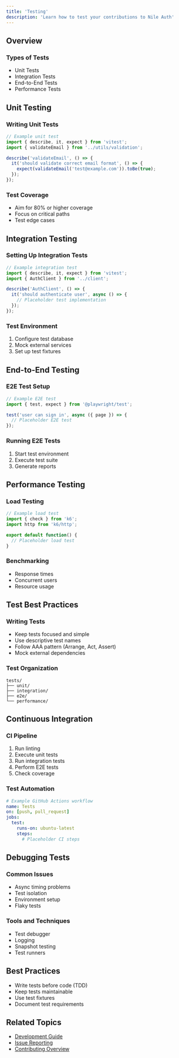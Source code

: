 ```yaml
---
title: 'Testing'
description: 'Learn how to test your contributions to Nile Auth'
---
```

## Overview

### Types of Tests

- Unit Tests
- Integration Tests
- End-to-End Tests
- Performance Tests

## Unit Testing

### Writing Unit Tests

```typescript
// Example unit test
import { describe, it, expect } from 'vitest';
import { validateEmail } from '../utils/validation';

describe('validateEmail', () => {
  it('should validate correct email format', () => {
    expect(validateEmail('test@example.com')).toBe(true);
  });
});
```

### Test Coverage

- Aim for 80% or higher coverage
- Focus on critical paths
- Test edge cases

## Integration Testing

### Setting Up Integration Tests

```typescript
// Example integration test
import { describe, it, expect } from 'vitest';
import { AuthClient } from '../client';

describe('AuthClient', () => {
  it('should authenticate user', async () => {
    // Placeholder test implementation
  });
});
```

### Test Environment

1. Configure test database
2. Mock external services
3. Set up test fixtures

## End-to-End Testing

### E2E Test Setup

```typescript
// Example E2E test
import { test, expect } from '@playwright/test';

test('user can sign in', async ({ page }) => {
  // Placeholder E2E test
});
```

### Running E2E Tests

1. Start test environment
2. Execute test suite
3. Generate reports

## Performance Testing

### Load Testing

```typescript
// Example load test
import { check } from 'k6';
import http from 'k6/http';

export default function() {
  // Placeholder load test
}
```

### Benchmarking

- Response times
- Concurrent users
- Resource usage

## Test Best Practices

### Writing Tests

- Keep tests focused and simple
- Use descriptive test names
- Follow AAA pattern (Arrange, Act, Assert)
- Mock external dependencies

### Test Organization

```
tests/
├── unit/
├── integration/
├── e2e/
└── performance/
```

## Continuous Integration

### CI Pipeline

1. Run linting
2. Execute unit tests
3. Run integration tests
4. Perform E2E tests
5. Check coverage

### Test Automation

```yaml
# Example GitHub Actions workflow
name: Tests
on: [push, pull_request]
jobs:
  test:
    runs-on: ubuntu-latest
    steps:
      # Placeholder CI steps
```

## Debugging Tests

### Common Issues

- Async timing problems
- Test isolation
- Environment setup
- Flaky tests

### Tools and Techniques

- Test debugger
- Logging
- Snapshot testing
- Test runners

## Best Practices

- Write tests before code (TDD)
- Keep tests maintainable
- Use test fixtures
- Document test requirements

## Related Topics

- [Development Guide](/auth/contributing/develop)
- [Issue Reporting](/auth/contributing/report)
- [Contributing Overview](/auth/contributing/develop) 